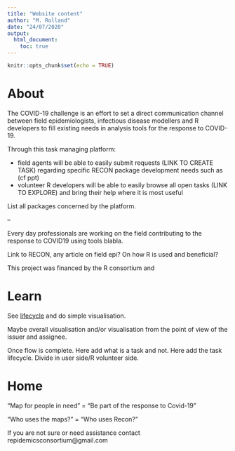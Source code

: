 ```yaml
---
title: "Website content"
author: "M. Rolland"
date: "24/07/2020"
output: 
  html_document:
    toc: true
---
```


```r
knitr::opts_chunk$set(echo = TRUE)
```

# About

The COVID-19 challenge is an effort to set a direct communication channel between field epidemiologists, infectious disease modellers and R developers to fill existing needs in analysis tools for the response to COVID-19. 

Through this task managing platform:

* field agents will be able to easily submit requests (LINK TO CREATE TASK) regarding specific RECON package development needs such as (cf ppt)
* volunteer R developers will be able to easily browse all open tasks (LINK TO EXPLORE) and bring their help where it is most useful

List all packages concerned by the platform. 



--  

Every day professionals are working on the field contributing to the response to COVID19 using tools blabla.

Link to RECON, any article on field epi? On how R is used and beneficial?

This project was financed by the R consortium and 

# Learn

See [lifecycle](https://docs.google.com/document/d/1nJ-3z9_Sjt1H5QObYqcCJwlX12t9PWyj6JVMF-_GljE/edit#heading=h.4l7j2el395j0) and do simple visualisation.

Maybe overall visualisation and/or visualisation from the point of view of the issuer and assignee.

Once flow is complete. Here add what is a task and not. Here add the task lifecycle. Divide in user side/R volunteer side.

# Home

"Map for people in need" = "Be part of the response to Covid-19"

"Who uses the maps?" = "Who uses Recon?"

If you are not sure or need assistance contact repidemicsconsortium@gmail.com


